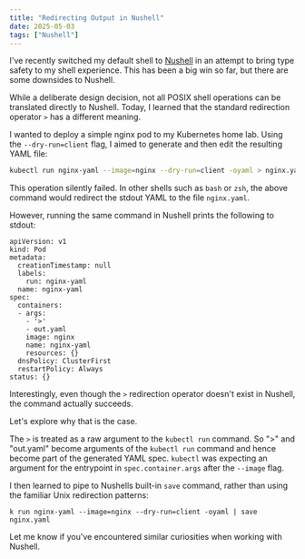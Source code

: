 ```yaml
---
title: "Redirecting Output in Nushell"
date: 2025-05-03
tags: ["Nushell"]
---
```


I've recently switched my default shell to [Nushell](https://www.nushell.sh/) in an attempt to bring type safety to my shell experience. This has been a big win so far, but there are some downsides to Nushell.

While a deliberate design decision, not all POSIX shell operations can be translated directly to Nushell.
Today, I learned that the standard redirection operator `>` has a different meaning.

I wanted to deploy a simple nginx pod to my Kubernetes home lab.
Using the `--dry-run=client` flag, I aimed to generate and then edit the resulting YAML file:

```sh
kubectl run nginx-yaml --image=nginx --dry-run=client -oyaml > nginx.yaml
```

This operation silently failed. In other shells such as `bash` or `zsh`, the above command would redirect the stdout YAML to the file `nginx.yaml`.

However, running the same command in Nushell prints the following to stdout:

```
apiVersion: v1
kind: Pod
metadata:
  creationTimestamp: null
  labels:
    run: nginx-yaml
  name: nginx-yaml
spec:
  containers:
  - args:
    - '>'
    - out.yaml
    image: nginx
    name: nginx-yaml
    resources: {}
  dnsPolicy: ClusterFirst
  restartPolicy: Always
status: {}
```

Interestingly, even though the `>` redirection operator doesn't exist in Nushell, the command actually succeeds.

Let's explore why that is the case.

The `>` is treated as a raw argument to the `kubectl run` command. So ">" and "out.yaml" become arguments of the `kubectl run` command and hence become part of the generated YAML spec. `kubectl` was expecting an argument for the entrypoint in `spec.container.args` after the `--image` flag.

I then learned to pipe to Nushells built-in `save` command, rather than using the familiar Unix redirection patterns:

```nu
k run nginx-yaml --image=nginx --dry-run=client -oyaml | save nginx.yaml
```

Let me know if you've encountered similar curiosities when working with Nushell.
